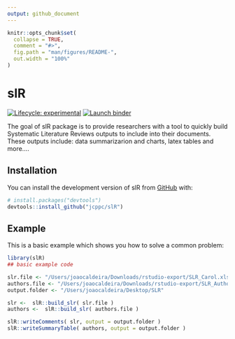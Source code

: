 ```yaml
---
output: github_document
---
```


<!-- README.md is generated from README.Rmd. Please edit that file -->

```r
knitr::opts_chunk$set(
  collapse = TRUE,
  comment = "#>",
  fig.path = "man/figures/README-",
  out.width = "100%"
)
```

# slR

<!-- badges: start -->
[![Lifecycle: experimental](https://img.shields.io/badge/lifecycle-experimental-orange.svg)](https://lifecycle.r-lib.org/articles/stages.html#experimental)
[![Launch binder](https://mybinder.org/badge_logo.svg)](https://mybinder.org/v2/gh/jcppc/slR/main)
<!-- badges: end -->

The goal of slR package is to provide researchers with a tool to quickly build Systematic Literature Reviews outputs to include into their documents. These outputs include: data summarizarion and charts, latex tables and more....

## Installation

You can install the development version of slR from [GitHub](https://github.com/) with:

``` r
# install.packages("devtools")
devtools::install_github("jcppc/slR")
```

## Example

This is a basic example which shows you how to solve a common problem:

```r
library(slR)
## basic example code

slr.file <- "/Users/joaocaldeira/Downloads/rstudio-export/SLR_Carol.xlsx"
authors.file <- "/Users/joaocaldeira/Downloads/rstudio-export/SLR_Authors_Carol.xlsx"
output.folder <- "/Users/joaocaldeira/Desktop/SLR"

slr <-  slR::build_slr( slr.file )
authors <-  slR::build_slr( authors.file )

slR::writeComments( slr, output = output.folder )
slR::writeSummaryTable( authors, output = output.folder )
```
